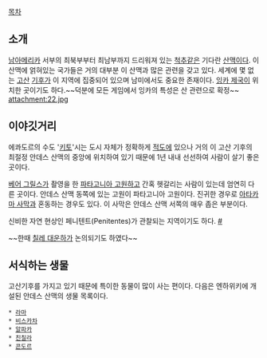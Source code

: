 [[목차]]
== 소개 ==
[[남아메리카]] 서부의 최북부부터 최남부까지 드리워져 있는 [[척추]]같은 기다란 [[산맥]]이다. 이 산맥에 얽혀있는 국가들은 거의 대부분 이 산맥과 많은 관련을 갖고 있다. 세계에 몇 없는 [[고산]] [[기후]]가 이 지역에 집중되어 있으며 남미에서도 중요한 존재이다. [[잉카 제국]]이 위치한 곳이기도 하다.~~덕분에 모든 게임에서 잉카의 특성은 산 관련으로 확정~~
attachment:22.jpg

== 이야깃거리 ==
에콰도르의 수도 '[[키토]]'시는 도시 자체가 정확하게 [[적도]]에 있으나 거의 이 고산 기후의 최절정 안데스 산맥의 중앙에 위치하여 있기 때문에 1년 내내 선선하여 사람이 살기 좋은 곳이다.

[[베어 그릴스]]가 촬영을 한 [[파타고니아 고원]]하고 간혹 헷갈리는 사람이 있는데 엄연히 다른 곳이다. 안데스 산맥 동쪽에 있는 고원이 파타고니아 고원이다. 진귀한 경우로 [[아타카마 사막]]과 혼동하는 경우도 있다. 이 사막은 안데스 산맥 서쪽의 매우 좁은 부분이다.

신비한 자연 현상인 페니텐트(Penitentes)가 관찰되는 지역이기도 하다. [http://blog.daum.net/wblee52/7318 #]

~~한때 [[칠레 대운하]]가 논의되기도 하였다~~

== 서식하는 생물 ==
고산기후를 가지고 있기 때문에 특이한 동물이 많이 사는 편이다. 다음은 엔하위키에 개설된 안데스 산맥의 생물 목록이다.

 * [[라마]]
 * [[비스카차]]
 * [[알파카]]
 * [[친칠라]]
 * [[콘도르]]

